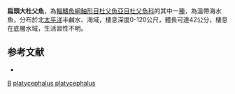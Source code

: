 {{Infraspeciesbox
| genus = Megalocottus
| species = platycephalus
| subspecies = platycephalus
| authority = [[Pallas|Pallas]], 1814
| status = NE
| status_system = IUCN3.1
| synonyms = *''Cottus platycephalus'', Pallas, 1814
*''Megalocottus platycephalus'', Pallas, 1814
*''Myoxocephalus platycephalus'', Pallas, 1814
*''Acanthocottus laticeps'', Gilbert, 1896
}}
'''扁頭大杜父魚'''，為[[輻鰭魚綱|輻鰭魚綱]][[鮋形目|鮋形目]][[杜父魚亞目|杜父魚亞目]][[杜父魚科|杜父魚科]]的其中一[[種|種]]，為溫帶海水魚，分布於北[[太平洋|太平洋]]半鹹水、海域，棲息深度0-120公尺，體長可達42公分，棲息在底層水域，生活習性不明。

==参考文献==
*{{FishBase_species|genus=Megalocottus|species=platycephalus platycephalus |year=2014|month=5}}

{{鮋形目小作品}}
{{Taxonbar}}
[[Category:1814年描述的鱼类|B]]
[[Category:扁頭大杜父魚屬|platycephalus platycephalus]]